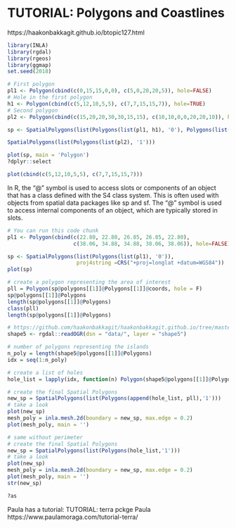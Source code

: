 # TUTORIAL: Polygons and Coastlines
https://haakonbakkagit.github.io/btopic127.html

```r
library(INLA)
library(rgdal)
library(rgeos)
library(ggmap)
set.seed(2018)
```

```r
# First polygon
pl1 <- Polygon(cbind(c(0,15,15,0,0), c(5,0,20,20,5)), hole=FALSE)
# Hole in the first polygon
h1 <- Polygon(cbind(c(5,12,10,5,5), c(7,7,15,15,7)), hole=TRUE)
# Second polygon
pl2 <- Polygon(cbind(c(15,20,20,30,30,15,15), c(10,10,0,0,20,20,10)), hole=FALSE)

sp <- SpatialPolygons(list(Polygons(list(pl1, h1), '0'), Polygons(list(pl2), '1')))

SpatialPolygons(list(Polygons(list(pl2), '1')))

plot(sp, main = 'Polygon')
?dplyr::select

plot(cbind(c(5,12,10,5,5), c(7,7,15,15,7)))

```

In R, the "@" symbol is used to access slots or components of an object that has a class defined with the S4 class system. This is often used with objects from spatial data packages like sp and sf. The "@" symbol is used to access internal components of an object, which are typically stored in slots.


```r
# You can run this code chunk
pl1 <- Polygon(cbind(c(22.80, 22.80, 26.85, 26.85, 22.80), 
                     c(38.06, 34.88, 34.88, 38.06, 38.06)), hole=FALSE)

sp <- SpatialPolygons(list(Polygons(list(pl1), '0')), 
                      proj4string =CRS("+proj=longlat +datum=WGS84"))
plot(sp)
```


```r
# create a polygon representing the area of interest
pll = Polygon(sp@polygons[[1]]@Polygons[[1]]@coords, hole = F)
sp@polygons[[1]]@Polygons
length(sp@polygons[[1]]@Polygons)
class(pll)
length(sp@polygons[[1]]@Polygons)

# https://github.com/haakonbakkagit/haakonbakkagit.github.io/tree/master/data/btopic127
shape5 <- rgdal::readOGR(dsn = "data/", layer = "shape5")

# number of polygons representing the islands
n_poly = length(shape5@polygons[[1]]@Polygons)
idx = seq(1:n_poly)

# create a list of holes
hole_list = lapply(idx, function(n) Polygon(shape5@polygons[[1]]@Polygons[[n]]@coords, hole = T)) 

# create the final Spatial Polygons
new_sp = SpatialPolygons(list(Polygons(append(hole_list, pll),'1')))
# take a look
plot(new_sp)
mesh_poly = inla.mesh.2d(boundary = new_sp, max.edge = 0.2)
plot(mesh_poly, main = '')

# same without perimeter
# create the final Spatial Polygons
new_sp = SpatialPolygons(list(Polygons(hole_list,'1')))
# take a look
plot(new_sp)
mesh_poly = inla.mesh.2d(boundary = new_sp, max.edge = 0.2)
plot(mesh_poly, main = '')
str(new_sp)
```


```r
?as
```





Paula has a tutorial:
TUTORIAL: terra pckge Paula https://www.paulamoraga.com/tutorial-terra/






























